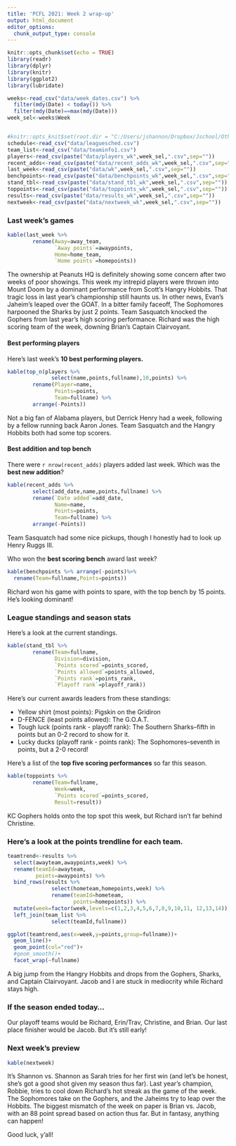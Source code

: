 ---
title: 'PCFL 2021: Week 2 wrap-up'
output: html_document
editor_options: 
  chunk_output_type: console
---

```{r setup, include=FALSE}
knitr::opts_chunk$set(echo = TRUE)
library(readr)
library(dplyr)
library(knitr)
library(ggplot2)
library(lubridate)

weeks<-read_csv("data/week_dates.csv") %>%
  filter(mdy(Date) < today()) %>%
  filter(mdy(Date)==max(mdy(Date)))
week_sel<-weeks$Week


#knitr::opts_knit$set(root.dir = "C:/Users/jshannon/Dropbox/Jschool/Other/pcfl2020")
schedule<-read_csv("data/leaguesched.csv")
team_list<-read_csv("data/teaminfo1.csv")
players<-read_csv(paste("data/players_wk",week_sel,".csv",sep=""))
recent_adds<-read_csv(paste("data/recent_adds_wk",week_sel,".csv",sep=""))
last_week<-read_csv(paste("data/wk",week_sel,".csv",sep=""))
benchpoints<-read_csv(paste("data/benchpoints_wk",week_sel,".csv",sep=""))
stand_tbl<-read_csv(paste("data/stand_tbl_wk",week_sel,".csv",sep=""))
toppoints<-read_csv(paste("data/toppoints_wk",week_sel,".csv",sep=""))
results<-read_csv(paste("data/results_wk",week_sel,".csv",sep=""))
nextweek<-read_csv(paste("data/nextweek_wk",week_sel,".csv",sep=""))
```

### Last week's games

```{r, echo=FALSE}
kable(last_week %>%
        rename(Away=away_team,
               `Away points`=awaypoints,
               Home=home_team,
               `Home points`=homepoints))
```

The ownership at Peanuts HQ is definitely showing some concern after two weeks of poor showings. This week my intrepid players were thrown into Mount Doom by a dominant performance from Scott's Hangry Hobbits. That tragic loss in last year's championship still haunts us. In other news, Evan's Jaheim's leaped over the GOAT. In a bitter family faceoff, The Sophomores harpooned the Sharks by just 2 points. Team Sasquatch knocked the Gophers from last year's high scoring performance. Richard was the high scoring team of the week, downing Brian's Captain Clairvoyant.


#### Best performing players

Here's last week's **10 best performing players.** 

```{r,echo=FALSE}
kable(top_n(players %>% 
              select(name,points,fullname),10,points) %>%
        rename(Player=name,
               Points=points,
               Team=fullname) %>%
        arrange(-Points))
```

Not a big fan of Alabama players, but Derrick Henry had a week, following by a fellow running back Aaron Jones. Team Sasquatch and the Hangry Hobbits both had some top scorers.

#### Best addition and top bench
There were `r nrow(recent_adds)` players added last week. Which was the **best new addition**?

```{r echo=FALSE}
kable(recent_adds %>% 
        select(add_date,name,points,fullname) %>%
        rename(`Date added`=add_date,
               Name=name,
               Points=points,
               Team=fullname) %>%
        arrange(-Points))
```

Team Sasquatch had some nice pickups, though I honestly had to look up Henry Ruggs III.

Who won the **best scoring bench** award last week?

```{r,echo=FALSE}
kable(benchpoints %>% arrange(-points)%>%
  rename(Team=fullname,Points=points)) 
```

Richard won his game with points to spare, with the top bench by 15 points. He's looking dominant!

### League standings and season stats
Here's a look at the current standings.

```{r, echo=FALSE}
kable(stand_tbl %>%
        rename(Team=fullname,
               Division=division,
               `Points scored`=points_scored,
               `Points allowed`=points_allowed,
               `Points rank`=points_rank,
               `Playoff rank`=playoff_rank))
```

Here's our current awards leaders from these standings:

* Yellow shirt (most points): Pigskin on the Gridiron
* D-FENCE (least points allowed): The G.O.A.T.
* Tough luck (points rank - playoff rank): The Southern Sharks--fifth in points but an 0-2 record to show for it.
* Lucky ducks (playoff rank - points rank): The Sophomores--seventh in points, but a 2-0 record!

Here's a list of the **top five scoring performances** so far this season.

```{r, echo=FALSE}
kable(toppoints %>%
        rename(Team=fullname,
               Week=week,
               `Points scored`=points_scored,
               Result=result))
```

KC Gophers holds onto the top spot this week, but Richard isn't far behind Christine.

### Here's a look at the **points trendline** for each team.

```{r echo=FALSE, message=FALSE}
teamtrend<-results %>%
  select(awayteam,awaypoints,week) %>%
  rename(teamId=awayteam,
         points=awaypoints) %>%
  bind_rows(results %>%
              select(hometeam,homepoints,week) %>%
              rename(teamId=hometeam,
                     points=homepoints)) %>%
  mutate(week=factor(week,levels=c(1,2,3,4,5,6,7,8,9,10,11, 12,13,14))) %>%
  left_join(team_list %>%
              select(teamId,fullname))

ggplot(teamtrend,aes(x=week,y=points,group=fullname))+
  geom_line()+
  geom_point(col="red")+
  #geom_smooth()+
  facet_wrap(~fullname)
```

A big jump from the Hangry Hobbits and drops from the Gophers, Sharks, and Captain Clairvoyant. Jacob and I are stuck in mediocrity while Richard stays high.

### If the season ended today...

Our playoff teams would be Richard, Erin/Trav, Christine, and Brian. Our last place finisher would be Jacob. But it's still early!

### Next week's preview

```{r,echo=FALSE}
kable(nextweek)
```

It's Shannon vs. Shannon as Sarah tries for her first win (and let's be honest, she's got a good shot given my season thus far). Last year's champion, Robbie, tries to cool down Richard's hot streak as the game of the week. The Sophomores take on the Gophers, and the Jaheims try to leap over the Hobbits. The biggest mismatch of the week on paper is Brian vs. Jacob, with an 88 point spread based on action thus far. But in fantasy, anything can happen!

Good luck, y'all!
